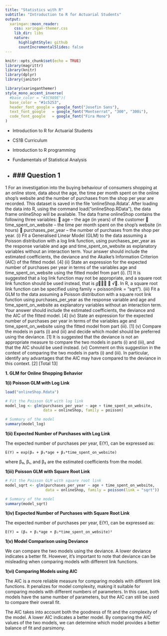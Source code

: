 ```yaml
---
title: "Statistics with R"
subtitle: "Introduction to R for Actuarial Students"
output:
  xaringan::moon_reader:
    css: xaringan-themer.css
    lib_dir: libs
    nature:
      highlightStyle: github
      countIncrementalSlides: false
---
```



```r
knitr::opts_chunk$set(echo = TRUE)
library(magrittr)
library(knitr)
library(dplyr)
library(janitor)


```

```r
library(xaringanthemer)
style_mono_accent_inverse(
  #base_color = "#3C989E")(
  base_color = "#1c5253",
  header_font_google = google_font("Josefin Sans"),
  text_font_google   = google_font("Montserrat", "300", "300i"),
  code_font_google   = google_font("Fira Mono")
)
```


* Introduction to R for Actuarial Students

* CS1B Curriculum

* Introduction to R programming
* Fundamentals of Statistical Analysis

* ### Question  1
---

1 For an investigation into the buying behaviour of consumers shopping at an online
store, data about the age, the time per month spent on the online shop’s website and
the number of purchases from the shop per year are recorded.
This dataset is saved in the file ‘onlineShop.Rdata’. After loading the data into R,
using the command load("onlineShop.RData"), the data frame
onlineShop will be available. The data frame onlineShop contains the
following three variables:
 age – the age (in years) of the customer
 time_spent_on_website – the time per month spent on the shop’s website
(in hours)
 purchases_per_year – the number of purchases from the shop per year.
(i) Fit a Generalised Linear Model (GLM) to the data assuming a Poisson
distribution with a log link function, using purchases_per_year as the
response variable and age and time_spent_on_website as explanatory
variables without an interaction term. Your answer should include the
estimated coefficients, the deviance and the Akaike’s Information Criterion
(AIC) of the fitted model. [4]
(ii) State an expression for the expected number of purchases per year in terms of
the variables age and time_spent_on_website using the fitted model
from part (i). [1]
It is suggested that a log link function may not be appropriate, and a square root link
function should be used instead, that is 𝑔􁈺𝜇􁈻 􀵌 √𝜇. In R, a square root link function
can be specified using family = poisson(link = "sqrt").
(iii) Fit a GLM to the data assuming a Poisson distribution with a square root link
function using purchases_per_year as the response variable and age
and time_spent_on_website as explanatory variables without an
interaction term. Your answer should include the estimated coefficients, the
deviance and the AIC of the fitted model. [4]
(iv) State an expression for the expected number of purchases per year in terms of
the variables age and time_spent_on_website using the fitted model
from part (iii). [1]
(v) Compare the models in parts (i) and (iii) and decide which model should be
preferred using the deviance. [1]
It is suggested that the deviance is not an appropriate measure to compare the two
models in parts (i) and (iii), and that the AIC should be used instead.
(vi) Comment on this suggestion in the context of comparing the two models in
parts (i) and (iii). In particular, identify any advantages that the AIC may
have compared to the deviance in this context. [2]
[Total 13]

**1. GLM for Online Shopping Behavior**

**1(i) Poisson GLM with Log Link**

```R
load("onlineShop.Rdata")

# Fit the Poisson GLM with log link
model_log <- glm(purchases_per_year ~ age + time_spent_on_website, 
                 data = onlineShop, family = poisson)

# Summary of the model
summary(model_log)
```

**1(ii) Expected Number of Purchases with Log Link**

The expected number of purchases per year, E(Y), can be expressed as:

```
E(Y) = exp(β₀ + β₁*age + β₂*time_spent_on_website)
```

where β₀, β₁, and β₂ are the estimated coefficients from the model.

**1(iii) Poisson GLM with Square Root Link**

```R
# Fit the Poisson GLM with square root link
model_sqrt <- glm(purchases_per_year ~ age + time_spent_on_website, 
                  data = onlineShop, family = poisson(link = "sqrt"))

# Summary of the model
summary(model_sqrt)
```

**1(iv) Expected Number of Purchases with Square Root Link**

The expected number of purchases per year, E(Y), can be expressed as:

```
E(Y) = (β₀ + β₁*age + β₂*time_spent_on_website)²
```

**1(v) Model Comparison using Deviance**

We can compare the two models using the deviance. A lower deviance indicates a better fit. However, it's important to note that deviance can be misleading when comparing models with different link functions.

**1(vi) Comparing Models using AIC**

The AIC is a more reliable measure for comparing models with different link functions. It penalizes for model complexity, making it suitable for comparing models with different numbers of parameters. In this case, both models have the same number of parameters, but the AIC can still be used to compare their overall fit.

The AIC takes into account both the goodness of fit and the complexity of the model. A lower AIC indicates a better model. By comparing the AIC values of the two models, we can determine which model provides a better balance of fit and parsimony.

